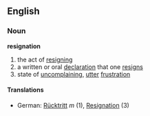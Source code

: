 ==English==
===Noun===
'''resignation'''
# the act of [[resign]]ing
# a written or oral [[declaration]] that one [[resign]]s
# state of [[uncomplaining]], [[utter]] [[frustration]]
====Translations====
*German: [[Rücktritt]] ''m'' (1), [[Resignation]] (3)